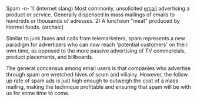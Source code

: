 Spam -n- 1) (internet slang) Most commonly, unsolicited [[email]] advertising a product or service. Generally dispensed in mass mailings of emails to hundreds or thousands of adresses. 2) A luncheon "meat" produced by Hormel foods. (archaic)

Similar to junk faxes and calls from telemarketers, spam represents a new paradigm for advertisers who can now reach 'potential customers' on their own time, as opposed to the more passive advertising of TV commercials, product placements, and billboards.

The general concensus among email users is that companies who advertise through spam are wretched hives of scum and villainy. However, the follow up rate of spam ads is just high enough to outweigh the cost of a mass mailing, making the technique profitable and ensuring that spam will be with us for some time to come.